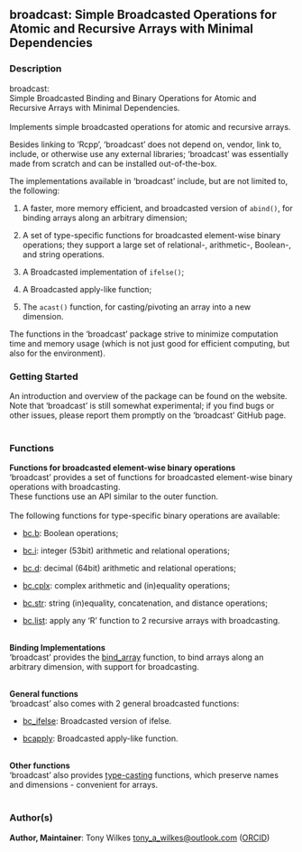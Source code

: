
## broadcast: Simple Broadcasted Operations for Atomic and Recursive Arrays with Minimal Dependencies {.unnumbered}


### Description

broadcast: <br />
Simple Broadcasted Binding and Binary Operations for Atomic and Recursive Arrays with Minimal Dependencies. <br /> <br />
Implements simple broadcasted operations for atomic and recursive arrays.

Besides linking to 'Rcpp', 'broadcast' does not depend on, vendor, link to, include, or otherwise use any external libraries;
'broadcast' was essentially made from scratch and can be installed out-of-the-box.

The implementations available in 'broadcast' include, but are not limited to, the following:


<ol>
<li> A faster, more memory efficient, and broadcasted version of <code>abind()</code>, for binding arrays along an arbitrary dimension;

</li>
<li> A set of type-specific functions for broadcasted element-wise binary operations;
they support a large set of relational-, arithmetic-, Boolean-, and string operations.

</li>
<li> A Broadcasted implementation of <code>ifelse()</code>;

</li>
<li> A Broadcasted apply-like function;

</li>
<li> The <code>acast()</code> function, for casting/pivoting an array into a new dimension.

</li></ol>

The functions in the 'broadcast' package strive to minimize computation time and memory usage (which is not just good for efficient computing, but also for the environment).



### Getting Started

An introduction and overview of the package can be found on the website. <br />
Note that 'broadcast' is still somewhat experimental;
if you find bugs or other issues, please report them promptly on the 'broadcast' GitHub page. <br />
<br />



### Functions

<b>Functions for broadcasted element-wise binary operations</b> <br />
'broadcast' provides a set of functions for broadcasted element-wise binary operations
with broadcasting. <br />
These functions use an API similar to the outer function. <br />
<br />
The following functions for type-specific binary operations are available:


<ul>
<li> [bc.b](bc.b.qmd): Boolean operations;

</li>
<li> [bc.i](bc.i.qmd): integer (53bit) arithmetic and relational operations;

</li>
<li> [bc.d](bc.d.qmd): decimal (64bit) arithmetic and relational operations;

</li>
<li> [bc.cplx](bc.cplx.qmd): complex arithmetic and (in)equality operations;

</li>
<li> [bc.str](bc.str.qmd): string (in)equality, concatenation, and distance operations;

</li>
<li> [bc.list](bc.list.qmd): apply any 'R' function to 2 recursive arrays with broadcasting. <br /> <br />

</li></ul>

<b>Binding Implementations</b> <br />
'broadcast' provides the [bind_array](bind_array.qmd) function,
to bind arrays along an arbitrary dimension,
with support for broadcasting. <br />
<br />

<b>General functions</b> <br />
'broadcast' also comes with 2 general broadcasted functions:


<ul>
<li> [bc_ifelse](bc_ifelse.qmd): Broadcasted version of ifelse.

</li>
<li> [bcapply](bcapply.qmd): Broadcasted apply-like function. <br /> <br />

</li></ul>

<b>Other functions</b> <br />
'broadcast' also provides
[type-casting](typecast.qmd) functions,
which preserve names and dimensions - convenient for arrays. <br /> <br />



### Author(s)

<strong>Author, Maintainer</strong>: Tony Wilkes <a href="mailto:tony_a_wilkes@outlook.com">tony_a_wilkes@outlook.com</a> (<a href="https://orcid.org/0000-0001-9498-8379">ORCID</a>)


